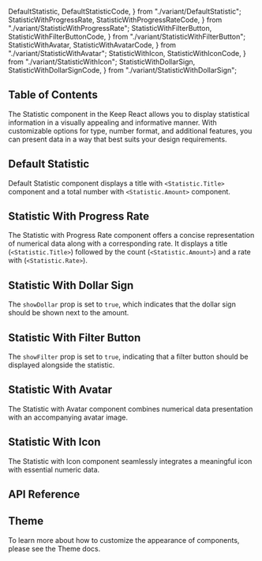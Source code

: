   DefaultStatistic,
  DefaultStatisticCode,
} from "./variant/DefaultStatistic";
  StatisticWithProgressRate,
  StatisticWithProgressRateCode,
} from "./variant/StatisticWithProgressRate";
  StatisticWithFilterButton,
  StatisticWithFilterButtonCode,
} from "./variant/StatisticWithFilterButton";
  StatisticWithAvatar,
  StatisticWithAvatarCode,
} from "./variant/StatisticWithAvatar";
  StatisticWithIcon,
  StatisticWithIconCode,
} from "./variant/StatisticWithIcon";
  StatisticWithDollarSign,
  StatisticWithDollarSignCode,
} from "./variant/StatisticWithDollarSign";


## Table of Contents

The Statistic component in the Keep React allows you to display statistical information in a visually appealing and informative manner. With customizable options for type, number format, and additional features, you can present data in a way that best suits your design requirements.

## Default Statistic

Default Statistic component displays a title with `<Statistic.Title>` component and a total number with `<Statistic.Amount>` component.

<CodePreview github="Statistic" code={DefaultStatisticCode}>
  <DefaultStatistic />
</CodePreview>

## Statistic With Progress Rate

The Statistic with Progress Rate component offers a concise representation of numerical data along with a corresponding rate. It displays a title (`<Statistic.Title>`) followed by the count (`<Statistic.Amount>`) and a rate with (`<Statistic.Rate>`).

<CodePreview github="Statistic" code={StatisticWithProgressRateCode}>
  <StatisticWithProgressRate />
</CodePreview>

## Statistic With Dollar Sign

The `showDollar` prop is set to `true`, which indicates that the dollar sign should be shown next to the amount.

<CodePreview github="Statistic" code={StatisticWithDollarSignCode}>
  <StatisticWithDollarSign />
</CodePreview>

## Statistic With Filter Button

The `showFilter` prop is set to `true`, indicating that a filter button should be displayed alongside the statistic.

<CodePreview github="Statistic" code={StatisticWithFilterButtonCode}>
  <StatisticWithFilterButton />
</CodePreview>

## Statistic With Avatar

The Statistic with Avatar component combines numerical data presentation with an accompanying avatar image.

<CodePreview github="Statistic" code={StatisticWithAvatarCode}>
  <StatisticWithAvatar />
</CodePreview>

## Statistic With Icon

The Statistic with Icon component seamlessly integrates a meaningful icon with essential numeric data.

<CodePreview github="Statistic" code={StatisticWithIconCode}>
  <StatisticWithIcon />
</CodePreview>

## API Reference

<ComponentApi data={statisticApiData} />

## Theme

To learn more about how to customize the appearance of components, please see the Theme docs.

<CssThemePreview code={useTheme().theme.statistic} />
